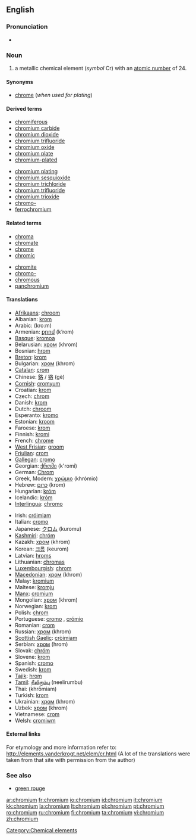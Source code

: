 ==English==

{{elements|Cr|vanadium|V|manganese|Mn}}

===Pronunciation===
* {{audio|en-us-chromium.ogg|Audio (US)}}

===Noun===
{{en-noun|-}}
{{wikipedia}}

# a metallic chemical element (''symbol'' Cr) with an [[atomic number]] of 24.

====Synonyms====
* [[chrome]] (''when used for plating'')

====Derived terms====
{{top2}}
* [[chromiferous]]
* [[chromium carbide]]
* [[chromium dioxide]]
* [[chromium trifluoride]]
* [[chromium oxide]]
* [[chromium plate]]
* [[chromium-plated]]
{{mid2}}
* [[chromium plating]]
* [[chromium sesquioxide]]
* [[chromium trichloride]]
* [[chromium trifluoride]]
* [[chromium trioxide]]
* [[chromo-]]
* [[ferrochromium]]
{{bottom}}

====Related terms====
{{top2}}
* [[chroma]]
* [[chromate]]
* [[chrome]]
* [[chromic]]
{{mid2}}
* [[chromite]]
* [[chromo-]]
* [[chromous]]
* [[panchromium]]
{{bottom}}

====Translations====
{{top}}
* [[Afrikaans]]: [[chroom]]
* Albanian: [[krom]]
* Arabic: {{Arab|[[كروم]]}} (kro:m) {{m}}
* Armenian: [[քրոմ]] (k‘rom)
* [[Basque]]: [[kromoa]]
* Belarusian: [[хром]] (khrom) {{m}}
* Bosnian: [[hrom]]
* [[Breton]]: [[krom]] {{m}}
* Bulgarian: [[хром]] (khrom) {{m}}
* [[Catalan]]: [[crom]]
* Chinese: [[鉻]] / [[铬]] (gè)
* [[Cornish]]: [[cromyum]]
* Croatian: [[krom]]
* Czech: [[chrom]]
* Danish: [[krom]]
* Dutch: [[chroom]] {{n}}
* Esperanto: [[kromo]]
* Estonian: [[kroom]]
* Faroese: [[krom]]
* Finnish: [[kromi]]
* French: [[chrome]] {{m}}
* [[West Frisian]]: [[groom]]
* [[Friulian]]: [[crom]]
* [[Gallegan]]: [[cromo]]
* Georgian: [[ქრომი]] (k'romi)
* German: [[Chrom]] {{n}}
* Greek, Modern: [[χρώμιο]] (khrómio) {{n}}
* Hebrew: [[כרום]] (krom)
* Hungarian: [[króm]]
* Icelandic: [[króm]]
* [[Interlingua]]: [[chromo]]
{{mid}}
* Irish: [[cróimiam]]
* Italian: [[cromo]] {{m}}
* Japanese: [[クロム]] (kuromu)
* [[Kashmiri]]: [[chróm]]
* Kazakh: [[хром]] (khrom)
* Korean: [[크롬]] (keurom)
* Latvian: [[hroms]]
* Lithuanian: [[chromas]]
* [[Luxembourgish]]: [[chrom]]
* [[Macedonian]]: [[хром]] (khrom) {{m}}
* Malay: [[kromium]]
* Maltese: [[kromju]]
* [[Manx]]: [[cromium]]
* Mongolian: [[хром]] (khrom)
* Norwegian: [[krom]]
* Polish: [[chrom]] {{m}}
* Portuguese: [[cromo]] {{m}}, [[crómio]] {{m}}
* Romanian: [[crom]] {{n}}
* Russian: [[хром]] (khrom) {{m}}
* [[Scottish Gaelic]]: [[cròimiam]]
* Serbian: [[хром]] (hrom) {{m}}
* Slovak: [[chróm]]
* Slovene: [[krom]]
* Spanish: [[cromo]] {{m}}
* Swedish: [[krom]]
* [[Tajik]]: [[hrom]]
* [[Tamil]]: [[நீலிரும்பு]] (neelirumbu)
* Thai: {{Thai|[[โครเมียม]]}} (khrōmiam)
* Turkish: [[krom]]
* Ukrainian: [[хром]] (khrom) {{m}}
* Uzbek: [[хром]] (khrom)
* Vietnamese: [[crom]]
* Welsh: [[cromiwm]]
{{bottom}}

====External links====
For etymology and more information refer to:
http://elements.vanderkrogt.net/elem/cr.html
(A lot of the translations were taken from that site with permission from the author)

===See also===
* [[green rouge]]

[[Category:Chemical elements]]

[[ar:chromium]]
[[fr:chromium]]
[[io:chromium]]
[[id:chromium]]
[[it:chromium]]
[[kk:chromium]]
[[la:chromium]]
[[lt:chromium]]
[[pl:chromium]]
[[pt:chromium]]
[[ro:chromium]]
[[ru:chromium]]
[[fi:chromium]]
[[ta:chromium]]
[[vi:chromium]]
[[zh:chromium]]